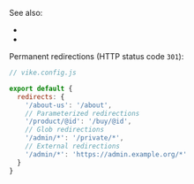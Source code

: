 
See also:

- <Link href="/redirect" noBreadcrumb={true} />
- <Link href="/render" noBreadcrumb={true} />

Permanent redirections (HTTP status code `301`):

```js
// vike.config.js

export default {
  redirects: {
    '/about-us': '/about',
    // Parameterized redirections
    '/product/@id': '/buy/@id',
    // Glob redirections
    '/admin/*': '/private/*',
    // External redirections
    '/admin/*': 'https://admin.example.org/*'
  }
}
```
